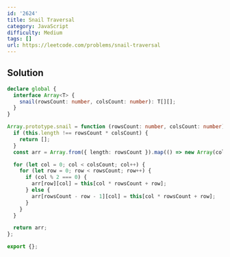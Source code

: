 ```yaml
---
id: '2624'
title: Snail Traversal
category: JavaScript
difficulty: Medium
tags: []
url: https://leetcode.com/problems/snail-traversal
---
```


## Solution

```typescript filename="solution.ts" copy
declare global {
  interface Array<T> {
    snail(rowsCount: number, colsCount: number): T[][];
  }
}

Array.prototype.snail = function (rowsCount: number, colsCount: number) {
  if (this.length !== rowsCount * colsCount) {
    return [];
  }
  const arr = Array.from({ length: rowsCount }).map(() => new Array(colsCount).fill(0));

  for (let col = 0; col < colsCount; col++) {
    for (let row = 0; row < rowsCount; row++) {
      if (col % 2 === 0) {
        arr[row][col] = this[col * rowsCount + row];
      } else {
        arr[rowsCount - row - 1][col] = this[col * rowsCount + row];
      }
    }
  }

  return arr;
};

export {};
```

